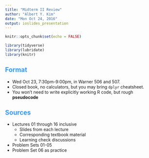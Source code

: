 ```yaml
---
title: "Midterm II Review"
author: "Albert Y. Kim"
date: "Mon Oct 24, 2016"
output: ioslides_presentation
---
```


<style>
h2 { 
 color: #3399ff;		
}
h3 { 
 color: #3399ff;		
}
slides > slide.backdrop {
  background: white;
}
</style>

```r
knitr::opts_chunk$set(echo = FALSE)
```

```r
library(tidyverse)
library(lubridate)
library(knitr)
```



## Format

* Wed Oct 23, 7:30pm-9:00pm, in Warner 506 and 507.
* Closed book, no calculators, but you may bring `dplyr` cheatsheet.
* You won't need to write explicitly working R code, but rough **pseudocode**



## Sources

* Lectures 01 through 16 inclusive
    + Slides from each lecture
    + Corresponding textbook material
    + Learning check discussions
* Problem Sets 01-05
* Problem Set 06 as practice
